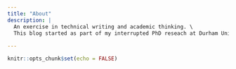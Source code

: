 ```yaml
---
title: "About"
description: |
  An exercise in technical writing and academic thinking. \
  This blog started as part of my interrupted PhD reseach at Durham University in years 2019-2021. Conseqently   abandoned, turned into hobby if not an obsession ;) 
  
---
```


```r
knitr::opts_chunk$set(echo = FALSE)
```

